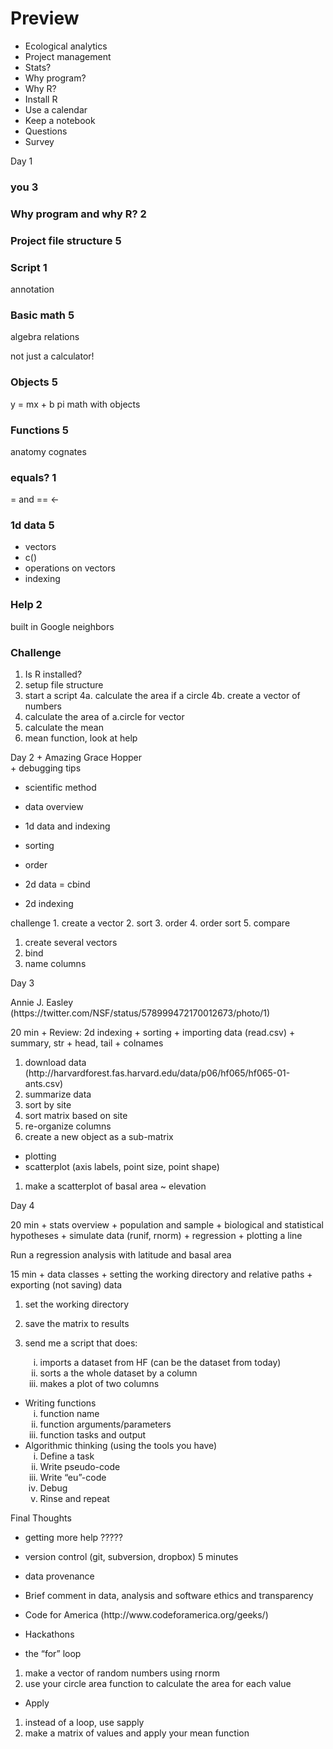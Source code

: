 Preview
=======
+ Ecological analytics
+ Project management
+ Stats?
+ Why program?
+ Why R?
+ Install R
+ Use a calendar
+ Keep a notebook
+ Questions
+ Survey

Day 1

### you 3

### Why program and why R? 2

### Project file structure 5

### Script 1
annotation

### Basic math 5
algebra
relations

not just a calculator!

### Objects 5
y = mx + b
pi
math with objects

### Functions 5
anatomy
cognates

### equals? 1

= and ==
<-

### 1d data 5
- vectors
- c()
- operations on vectors
- indexing

### Help 2
built in
Google
neighbors

### Challenge
1. Is R installed?
2. setup file structure
3. start a script
4a. calculate the area if a circle
4b. create a vector of numbers
5. calculate the area of a.circle for vector
6. calculate the mean
7. mean function, look at help

Day 2
+ Amazing Grace Hopper  
+ debugging tips

+ scientific method

+ data overview 
+ 1d data and indexing
+ sorting
+ order

+ 2d data = cbind 
+ 2d indexing

challenge
1. create a vector
2. sort
3. order
4. order sort
5. compare

1. create several vectors
2. bind
3. name columns


Day 3

Annie J. Easley (https://twitter.com/NSF/status/578999472170012673/photo/1)

20 min
+ Review: 2d indexing
+ sorting
+ importing data (read.csv)
+ summary, str
+ head, tail
+ colnames

1. download data (http://harvardforest.fas.harvard.edu/data/p06/hf065/hf065-01-ants.csv)
2. summarize data
3. sort by site
4. sort matrix based on site
5. re-organize columns
6. create a new object as a sub-matrix

+ plotting
+ scatterplot (axis labels, point size, point shape)

1. make a scatterplot of basal area ~ elevation

Day 4

20 min
+ stats overview
+ population and sample
+ biological and statistical hypotheses
+ simulate data (runif, rnorm)
+ regression
+ plotting a line

Run a regression analysis with latitude and basal area

15 min
+ data classes
+ setting the working directory and relative paths
+ exporting (not saving) data

1. set the working directory
2. save the matrix to results

1. send me a script that does:
   i. imports a dataset from HF (can be the dataset from today)
   ii. sorts a the whole dataset by a column
   iii. makes a plot of two columns 

+ Writing functions
   i. function name
   ii. function arguments/parameters
   iii. function tasks and output

+ Algorithmic thinking (using the tools you have)
   i. Define a task
   ii. Write pseudo-code
   iii. Write "eu"-code
   iv. Debug
   v. Rinse and repeat

Final Thoughts

+ getting more help ?????
+ version control (git, subversion, dropbox)
5 minutes
+ data provenance

+ Brief comment in data, analysis and software ethics and transparency
+ Code for America (http://www.codeforamerica.org/geeks/)
+ Hackathons





+ the "for" loop

1. make a vector of random numbers using rnorm
2. use your circle area function to calculate the area for each value

+ Apply 

1. instead of a loop, use sapply
2. make a matrix of values and apply your mean function
